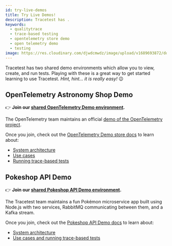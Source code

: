 ```yaml
---
id: try-live-demos
title: Try Live Demos!
description: Tracetest has .
keywords:
  - qualitytrace
  - trace-based testing
  - opentelemetry store demo
  - open telemetry demo
  - testing
image: https://res.cloudinary.com/djwdcmwdz/image/upload/v1689693872/docs/Blog_Thumbnail_28_ugy2yy.png
---
```


Tracetest has two shared demo environments which allow you to view, create, and run tests. Playing with these is a great way to get started learning to use Tracetest. *Hint, hint... it is really easy!* 😉

## OpenTelemetry Astronomy Shop Demo

👉 **Join our [shared OpenTelemetry Demo environment](https://app.qualitytrace.io/organizations/ttorg_2179a9cd8ba8dfa5/invites/invite_646747b36e9ee487/accept).**

The OpenTelemetry team maintains an official [demo of the OpenTelemetry project](https://github.com/open-telemetry/opentelemetry-demo).

Once you join, check out the [OpenTelemetry Demo store docs](/live-examples/opentelemetry-store/overview/) to learn about:

- [System architecture](/live-examples/opentelemetry-store/overview#system-architecture)
- [Use cases](/live-examples/opentelemetry-store/overview#use-cases)
- [Running trace-based tests](/live-examples/opentelemetry-store/overview#running-qualitytraces)


## Pokeshop API Demo

👉 **Join our [shared Pokeshop API Demo environment](https://app.qualitytrace.io/organizations/ttorg_2179a9cd8ba8dfa5/invites/invite_760904a64b4b9dc9/accept).**

The Tracetest team maintains a fun Pokémon microservice app built using Node.js with two services, RabbitMQ communicating between them, and a Kafka stream.

Once you join, check out the [Pokeshop API Demo docs](/live-examples/pokeshop/overview) to learn about:

- [System architecture](/live-examples/pokeshop/overview#system-architecture)
- [Use cases and running trace-based tests](/live-examples/pokeshop/overview#use-cases)
